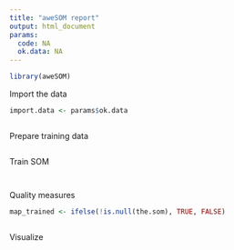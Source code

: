 ```yaml
---
title: "aweSOM report"
output: html_document
params:
  code: NA
  ok.data: NA
---
```


```r
library(aweSOM)
```

Import the data
```r
import.data <- params$ok.data
```

```r
```

Prepare training data
```r
```

Train SOM
```r
```

```r
```

Quality measures
```r
map_trained <- ifelse(!is.null(the.som), TRUE, FALSE)
```

```r
```

Visualize 
```r
```

